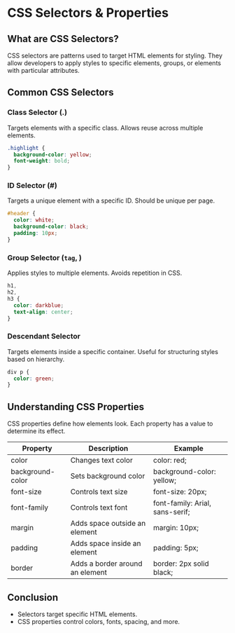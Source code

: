 # CSS Selectors & Properties

## What are CSS Selectors?

CSS selectors are patterns used to target HTML elements for styling. They allow developers to apply styles to specific elements, groups, or elements with particular attributes.

## Common CSS Selectors

### Class Selector (.)

Targets elements with a specific class. Allows reuse across multiple elements.

```css
.highlight {
  background-color: yellow;
  font-weight: bold;
}
```

### ID Selector (#)

Targets a unique element with a specific ID. Should be unique per page.

```css
#header {
  color: white;
  background-color: black;
  padding: 10px;
}
```

### Group Selector (`tag`, )

Applies styles to multiple elements. Avoids repetition in CSS.

```css
h1,
h2,
h3 {
  color: darkblue;
  text-align: center;
}
```

### Descendant Selector

Targets elements inside a specific container. Useful for structuring styles based on hierarchy.

```css
div p {
  color: green;
}
```

## Understanding CSS Properties

CSS properties define how elements look. Each property has a value to determine its effect.

| Property         | Description                     | Example                         |
| ---------------- | ------------------------------- | ------------------------------- |
| color            | Changes text color              | color: red;                     |
| background-color | Sets background color           | background-color: yellow;       |
| font-size        | Controls text size              | font-size: 20px;                |
| font-family      | Controls text font              | font-family: Arial, sans-serif; |
| margin           | Adds space outside an element   | margin: 10px;                   |
| padding          | Adds space inside an element    | padding: 5px;                   |
| border           | Adds a border around an element | border: 2px solid black;        |

## Conclusion

- Selectors target specific HTML elements.
- CSS properties control colors, fonts, spacing, and more.
